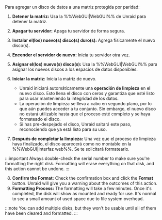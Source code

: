 Para agregar un disco de datos a una matriz protegida por paridad:

1. **Detener la matriz:** Usa la %%WebGUI|WebGUI%% de Unraid para detener la matriz.

2. **Apagar tu servidor:** Apaga tu servidor de forma segura.

3. **Instalar el(los) nuevo(s) disco(s) duro(s):** Agrega físicamente el nuevo disco(s).

4. **Encender el servidor de nuevo:** Inicia tu servidor otra vez.

5. **Asignar el(los) nuevo(s) disco(s):** Usa la %%WebGUI|WebGUI%% para asignar los nuevos discos a los espacios de datos disponibles.

6. **Iniciar la matriz:** Inicia la matriz de nuevo.

   - Unraid iniciará automáticamente una **operación de limpieza** en el nuevo disco. Esto llena el disco con ceros y garantiza que esté listo para usar manteniendo la integridad de los datos.
   - La operación de limpieza se lleva a cabo en segundo plano, por lo que aún puedes acceder a tu conjunto. Sin embargo, el nuevo disco no estará utilizable hasta que el proceso esté completo y se haya formateado el disco.
   - Si has pre-despejado el disco, Unraid saltará este paso, reconociendo que ya está listo para su uso.

7. **Después de completar la limpieza:** Una vez que el proceso de limpieza haya finalizado, el disco aparecerá como no montable en la %%WebGUI|interfaz web%%. Se te solicitará formatearlo.

:::important
Always double-check the serial number to make sure you're formatting the right disk. Formatting will erase everything on that disk, and this action cannot be undone.
:::

8. **Confirm the Format:** Check the confirmation box and click the **Format** button. Unraid will give you a warning about the outcomes of this action.
9. **Formatting Process:** The formatting will take a few minutes. Once it's completed, the disk will show as mounted and ready for use. It's normal to see a small amount of used space due to file system overhead.

:::note
You can add multiple disks, but they won't be usable until all of them have been cleared and formatted.
:::
